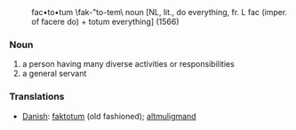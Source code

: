 : fac•to•tum \fak-"to-tem\ noun [NL, lit., do everything, fr. L fac (imper. of facere do) + totum everything] (1566)

===Noun===

#	a person having many diverse activities or responsibilities
#	a general servant

===Translations===
*[[Danish]]: [[faktotum]] (old fashioned); [[altmuligmand]]